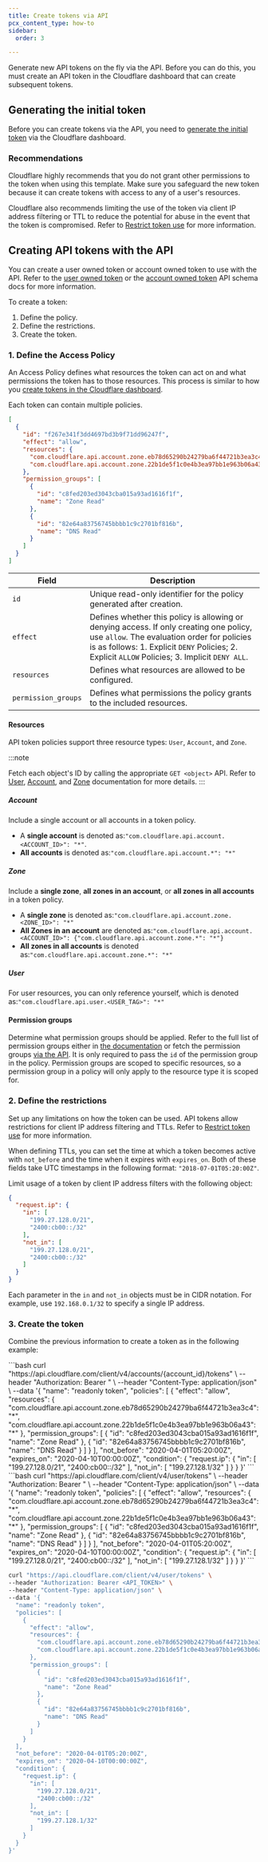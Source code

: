 ```yaml
---
title: Create tokens via API
pcx_content_type: how-to
sidebar:
  order: 3

---
```



Generate new API tokens on the fly via the API. Before you can do this, you must create an API token in the Cloudflare dashboard that can create subsequent tokens.

## Generating the initial token

Before you can create tokens via the API, you need to [generate the initial token](/fundamentals/api/get-started/create-token/) via the Cloudflare dashboard.

<Render file="new-token-warning" />

### Recommendations

Cloudflare highly recommends that you do not grant other permissions to the token when using this template. Make sure you safeguard the new token because it can create tokens with access to any of a user's resources.

Cloudflare also recommends limiting the use of the token via client IP address filtering or TTL to reduce the potential for abuse in the event that the token is compromised. Refer to [Restrict token use](/fundamentals/api/how-to/restrict-tokens/) for more information.

## Creating API tokens with the API

You can create a user owned token or account owned token to use with the API. Refer to the [user owned token](/api/resources/user/subresources/tokens/methods/create/) or the [account owned token](/api/resources/accounts/subresources/tokens/methods/create/) API schema docs for more information.

To create a token:

1. Define the policy.
2. Define the restrictions.
3. Create the token.

### 1. Define the Access Policy

An Access Policy defines what resources the token can act on and what permissions the token has to those resources. This process is similar to how you [create tokens in the Cloudflare dashboard](/fundamentals/api/get-started/create-token/).

Each token can contain multiple policies.

```json
[
  {
    "id": "f267e341f3dd4697bd3b9f71dd96247f",
    "effect": "allow",
    "resources": {
      "com.cloudflare.api.account.zone.eb78d65290b24279ba6f44721b3ea3c4": "*",
      "com.cloudflare.api.account.zone.22b1de5f1c0e4b3ea97bb1e963b06a43": "*"
    },
    "permission_groups": [
      {
        "id": "c8fed203ed3043cba015a93ad1616f1f",
        "name": "Zone Read"
      },
      {
        "id": "82e64a83756745bbbb1c9c2701bf816b",
        "name": "DNS Read"
      }
    ]
  }
]
```

| Field               | Description                                                                                                                                                                                                                              |
| ------------------- | ---------------------------------------------------------------------------------------------------------------------------------------------------------------------------------------------------------------------------------------- |
| `id`                | Unique read-only identifier for the policy generated after creation.                                                                                                                                                                     |
| `effect`            | Defines whether this policy is allowing or denying access. If only creating one policy, use `allow`. The evaluation order for policies is as follows: 1. Explicit `DENY` Policies; 2. Explicit `ALLOW` Policies; 3. Implicit `DENY ALL`. |
| `resources`         | Defines what resources are allowed to be configured.                                                                                                                                                                                     |
| `permission_groups` | Defines what permissions the policy grants to the included resources.                                                                                                                                                                    |

#### Resources

API token policies support three resource types: `User`, `Account`, and `Zone`.

:::note


Fetch each object's ID by calling the appropriate `GET <object>` API. Refer to [User](/api/resources/user/methods/get/), [Account](/api/resources/accounts/methods/list/), and [Zone](/api/resources/zones/methods/list/) documentation for more details.
:::

##### Account

Include a single account or all accounts in a token policy.

* A **single account** is denoted as:`"com.cloudflare.api.account.<ACCOUNT_ID>": "*"`.
* **All accounts** is denoted as:`"com.cloudflare.api.account.*": "*"`

##### Zone

Include a **single zone**, **all zones in an account**, or **all zones in all accounts** in a token policy.

* A **single zone** is denoted as:`"com.cloudflare.api.account.zone.<ZONE_ID>": "*"`
* **All Zones in an account** are denoted as:`"com.cloudflare.api.account.<ACCOUNT_ID>": {"com.cloudflare.api.account.zone.*": "*"}`
* **All zones in all accounts** is denoted as:`"com.cloudflare.api.account.zone.*": "*"`

##### User

For user resources, you can only reference yourself, which is denoted as:`"com.cloudflare.api.user.<USER_TAG>": "*"`

#### Permission groups

Determine what permission groups should be applied. Refer to the full list of permission groups either in [the documentation](/fundamentals/api/reference/permissions/) or fetch the permission groups [via the API](/api/resources/user/subresources/tokens/subresources/permission_groups/methods/list/). It is only required to pass the `id` of the permission group in the policy. Permission groups are scoped to specific resources, so a permission group in a policy will only apply to the resource type it is scoped for.

### 2. Define the restrictions

Set up any limitations on how the token can be used. API tokens allow restrictions for client IP address filtering and TTLs. Refer to [Restrict token use](/fundamentals/api/how-to/restrict-tokens/) for more information.

When defining TTLs, you can set the time at which a token becomes active with `not_before` and the time when it expires with `expires_on`. Both of these fields take UTC timestamps in the following format: `"2018-07-01T05:20:00Z"`.

Limit usage of a token by client IP address filters with the following object:

```json
{
  "request.ip": {
    "in": [
      "199.27.128.0/21",
      "2400:cb00::/32"
    ],
    "not_in": [
      "199.27.128.0/21",
      "2400:cb00::/32"
    ]
  }
}
```

Each parameter in the `in` and `not_in` objects must be in CIDR notation. For example, use `192.168.0.1/32` to specify a single IP address.

### 3. Create the token

Combine the previous information to create a token as in the following example:

<Tabs>
  <TabItem label="Account token">
```bash
curl "https://api.cloudflare.com/client/v4/accounts/{account_id}/tokens" \
--header "Authorization: Bearer <API_TOKEN>" \
--header "Content-Type: application/json" \
--data '{
  "name": "readonly token",
  "policies": [
    {
      "effect": "allow",
      "resources": {
        "com.cloudflare.api.account.zone.eb78d65290b24279ba6f44721b3ea3c4": "*",
        "com.cloudflare.api.account.zone.22b1de5f1c0e4b3ea97bb1e963b06a43": "*"
      },
      "permission_groups": [
        {
          "id": "c8fed203ed3043cba015a93ad1616f1f",
          "name": "Zone Read"
        },
        {
          "id": "82e64a83756745bbbb1c9c2701bf816b",
          "name": "DNS Read"
        }
      ]
    }
  ],
  "not_before": "2020-04-01T05:20:00Z",
  "expires_on": "2020-04-10T00:00:00Z",
  "condition": {
    "request.ip": {
      "in": [
        "199.27.128.0/21",
        "2400:cb00::/32"
      ],
      "not_in": [
        "199.27.128.1/32"
      ]
    }
  }
}'
```
  </TabItem>
  <TabItem label="User token">
```bash
curl "https://api.cloudflare.com/client/v4/user/tokens" \
--header "Authorization: Bearer <API_TOKEN>" \
--header "Content-Type: application/json" \
--data '{
  "name": "readonly token",
  "policies": [
    {
      "effect": "allow",
      "resources": {
        "com.cloudflare.api.account.zone.eb78d65290b24279ba6f44721b3ea3c4": "*",
        "com.cloudflare.api.account.zone.22b1de5f1c0e4b3ea97bb1e963b06a43": "*"
      },
      "permission_groups": [
        {
          "id": "c8fed203ed3043cba015a93ad1616f1f",
          "name": "Zone Read"
        },
        {
          "id": "82e64a83756745bbbb1c9c2701bf816b",
          "name": "DNS Read"
        }
      ]
    }
  ],
  "not_before": "2020-04-01T05:20:00Z",
  "expires_on": "2020-04-10T00:00:00Z",
  "condition": {
    "request.ip": {
      "in": [
        "199.27.128.0/21",
        "2400:cb00::/32"
      ],
      "not_in": [
        "199.27.128.1/32"
      ]
    }
  }
}'
```
  </TabItem>
</Tabs>

```bash
curl "https://api.cloudflare.com/client/v4/user/tokens" \
--header "Authorization: Bearer <API_TOKEN>" \
--header "Content-Type: application/json" \
--data '{
  "name": "readonly token",
  "policies": [
    {
      "effect": "allow",
      "resources": {
        "com.cloudflare.api.account.zone.eb78d65290b24279ba6f44721b3ea3c4": "*",
        "com.cloudflare.api.account.zone.22b1de5f1c0e4b3ea97bb1e963b06a43": "*"
      },
      "permission_groups": [
        {
          "id": "c8fed203ed3043cba015a93ad1616f1f",
          "name": "Zone Read"
        },
        {
          "id": "82e64a83756745bbbb1c9c2701bf816b",
          "name": "DNS Read"
        }
      ]
    }
  ],
  "not_before": "2020-04-01T05:20:00Z",
  "expires_on": "2020-04-10T00:00:00Z",
  "condition": {
    "request.ip": {
      "in": [
        "199.27.128.0/21",
        "2400:cb00::/32"
      ],
      "not_in": [
        "199.27.128.1/32"
      ]
    }
  }
}'
```
